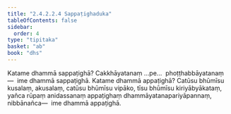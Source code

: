 ```yaml
---
title: "2.4.2.2.4 Sappaṭighaduka"
tableOfContents: false
sidebar:
  order: 4
type: "tipitaka"
basket: "ab"
book: "dhs"
---
```



<DynamicBreadcrumb />

<Division number="1459" book="dhs">

<Paragraph number="2169" book="dhs">
Katame dhammā sappaṭighā? Cakkhāyatanaṃ …pe…  phoṭṭhabbāyatanaṃ—  ime dhammā sappaṭighā.
</Paragraph>

</Division>
<Division number="1460" book="dhs">

<Paragraph number="2170" book="dhs">
Katame dhammā appaṭighā? Catūsu bhūmīsu kusalaṃ, akusalaṃ, catūsu bhūmīsu vipāko, tīsu bhūmīsu kiriyābyākataṃ, yañca rūpaṃ anidassanaṃ appaṭighaṃ dhammāyatanapariyāpannaṃ, nibbānañca—  ime dhammā appaṭighā.
</Paragraph>
</Division>